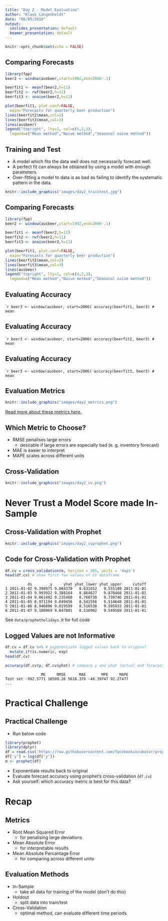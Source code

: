 ```yaml
---
title: "Day 2 - Model Evaluation"
author: "Klaus Langenheldt"
date: "08/05/2018"
output:
  ioslides_presentation: default
  beamer_presentation: default
---
```


```r
knitr::opts_chunk$set(echo = FALSE)
```


## Comparing Forecasts
```r
library(fpp)
beer2 <- window(ausbeer,start=1992,end=2006-.1)

beerfit1 <- meanf(beer2,h=11)
beerfit2 <- rwf(beer2,h=11)
beerfit3 <- snaive(beer2,h=11)

plot(beerfit1, plot.conf=FALSE,
  main="Forecasts for quarterly beer production")
lines(beerfit2$mean,col=2)
lines(beerfit3$mean,col=3)
lines(ausbeer)
legend("topright", lty=1, col=c(4,2,3),
  legend=c("Mean method","Naive method","Seasonal naive method"))
```


## Training and Test
- A model which fits the data well does not necessarily forecast well.
- A perfect fit can always be obtained by using a model with enough parameters.
- Over-fitting a model to data is as bad as failing to identify the systematic pattern in the data.

```r
knitr::include_graphics("images/day2_traintest.jpg")
```


## Comparing Forecasts
```r
library(fpp)
beer2 <- window(ausbeer,start=1992,end=2006-.1)

beerfit1 <- meanf(beer2,h=11)
beerfit2 <- rwf(beer2,h=11)
beerfit3 <- snaive(beer2,h=11)

plot(beerfit1, plot.conf=FALSE,
  main="Forecasts for quarterly beer production")
lines(beerfit2$mean,col=2)
lines(beerfit3$mean,col=3)
lines(ausbeer)
legend("topright", lty=1, col=c(4,2,3),
  legend=c("Mean method","Naive method","Seasonal naive method"))
```


## Evaluating Accuracy
````r
beer3 <- window(ausbeer, start=2006)
accuracy(beerfit1, beer3) # mean
```

## Evaluating Accuracy
````r
beer3 <- window(ausbeer, start=2006)
accuracy(beerfit2, beer3) # mean
```

## Evaluating Accuracy
````r
beer3 <- window(ausbeer, start=2006)
accuracy(beerfit3, beer3) # mean
```


## Evaluation Metrics
```r
knitr::include_graphics("images/day2_metrics.png")
```

[Read more about these metrics here.](https://www.otexts.org/fpp/2/5)


## Which Metric to Choose?
- RMSE penalises large errors
    - desirable if large errors are especially bad (e. g. inventory forecast)
- MAE is easier to interpret
- MAPE scales across different units


## Cross-Validation
```r
knitr::include_graphics("images/day2_cv.png")
```


# Never Trust a Model Score made In-Sample


## Cross-Validation with Prophet
```r
knitr::include_graphics("images/day2_cvprophet.png")
```
[](https://facebook.github.io/prophet/docs/diagnostics.html)


## Code for Cross-Validation with Prophet
```r
df.cv = cross_validation(m, horizon = 365, units = 'days')
head(df.cv) # show first few values of CV dataframe
```

```
          ds        y     yhat yhat_lower yhat_upper     cutoff
1 2011-01-02 9.398975 9.084370   8.631652   9.555189 2011-01-01
2 2011-01-03 9.993922 9.388164   8.864627   9.870468 2011-01-01
3 2011-01-04 9.061492 9.235480   8.760730   9.739746 2011-01-01
4 2011-01-05 8.971194 9.049456   8.541556   9.514648 2011-01-01
5 2011-01-06 8.946896 9.019589   8.516538   9.505833 2011-01-01
6 2011-01-07 9.186969 9.047881   8.516902   9.549569 2011-01-01
```

See `data/prophetholidays.R` for full code


## Logged Values are not Informative
```r
df.cv = df.cv %>% # exponentiate logged values back to original
  mutate_if(is.numeric, exp)
head(df.cv)
```



```r
accuracy(df.cv$y, df.cv$yhat) # compare y and yhat (actual and forecast)
```
```
                ME     RMSE      MAE       MPE     MAPE
Test set -992.5771 16509.26 5618.379 -46.39747 92.27477
...
```

# Practical Challenge


## Practical Challenge
- Run below code
```r
library(prophet)
library(dplyr)
df = read.csv('https://raw.githubusercontent.com/facebookincubator/prophet/master/examples/example_wp_peyton_manning.csv')
df['y'] = log(df['y'])
m <- prophet(df)
```
- Exponentiate results back to original
- Evaluate forecast accuracy using prophet's cross-validation (`df.cv`)
- Ask yourself: which accuracy metric is best for this data?


# Recap

## Metrics
- Root Mean Squared Error
    - for penalising large deviations
- Mean Absolute Error
    - for interpretable results
- Mean Absolute Percantage Error
    - for comparing across different units

## Evaluation Methods
- In-Sample
    - take all data for training of the model (don't do this)
- Holdout
    - split data into train/test
- Cross-Validation
    - optimal method, can evaluate different time periods
